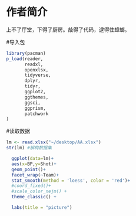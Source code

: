 # 作者简介 {#author .unnumbered}

上不了厅堂，下得了厨房。敲得了代码，逮得住蟑螂。

#导入包

```r
library(pacman)
p_load(reader,
       readxl,
       openxlsx,
       tidyverse,
       dplyr,
       tidyr,
       ggplot2,
       ggthemes,
       ggsci,
       ggprism,
       patchwork
)
```

#读取数据

```r
lm <- read.xlsx("~/desktop/AA.xlsx")
str(lm) #解构数据集
```

```r
  ggplot(data=lm)+ 
  aes(x=BP,y=Shot)+
  geom_point()+
  facet_wrap(~Team)+
  stat_smooth(method = 'loess', color = 'red')+
  #coord_fixed()+
  #scale_color_nejm() +
  theme_classic() +

  labs(title = "picture")

```
